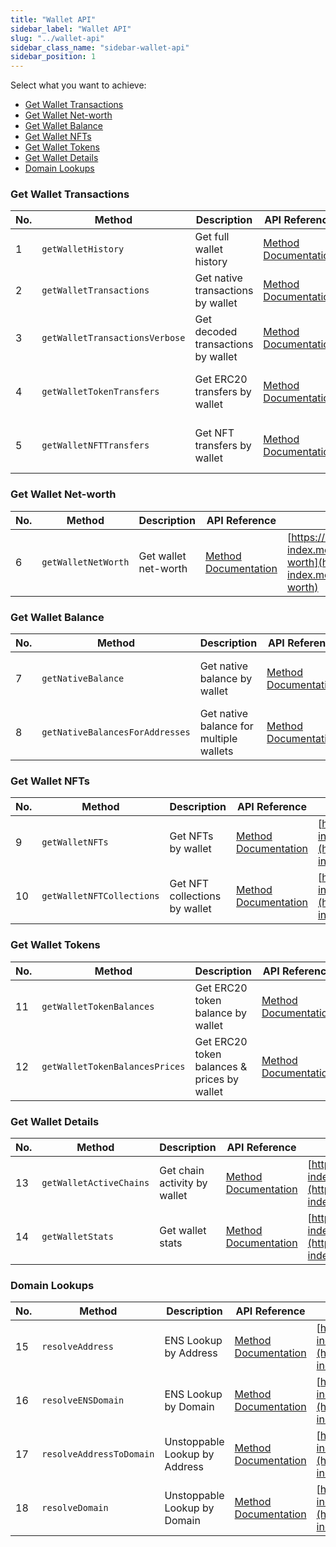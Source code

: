 ```yaml
---
title: "Wallet API"
sidebar_label: "Wallet API"
slug: "../wallet-api"
sidebar_class_name: "sidebar-wallet-api"
sidebar_position: 1
---
```



<ApiBanner />

Select what you want to achieve:

- [Get Wallet Transactions](#get-wallet-transactions)
- [Get Wallet Net-worth](#get-wallet-net-worth)
- [Get Wallet Balance](#get-wallet-balance)
- [Get Wallet NFTs](#get-wallet-nfts)
- [Get Wallet Tokens](#get-wallet-tokens)
- [Get Wallet Details](#get-wallet-details)
- [Domain Lookups](#domain-lookups)

### Get Wallet Transactions

| No. | Method                         | Description                        | API Reference                                                                                      | URL                                                                                                                                |
| --- | ------------------------------ | ---------------------------------- | -------------------------------------------------------------------------------------------------- | ---------------------------------------------------------------------------------------------------------------------------------- |
| 1   | `getWalletHistory`             | Get full wallet history            | [Method Documentation](/web3-data-api/evm/reference/wallet-api/get-wallet-history)                 |                                                                                                                                    |
| 2   | `getWalletTransactions`        | Get native transactions by wallet  | [Method Documentation](/web3-data-api/evm/reference/wallet-api/get-transactions-by-wallet)         | [https://deep-index.moralis.io/api/v2.2/:address](https://deep-index.moralis.io/api/v2.2/:address)                                 |
| 3   | `getWalletTransactionsVerbose` | Get decoded transactions by wallet | [Method Documentation](/web3-data-api/evm/reference/wallet-api/get-decoded-transactions-by-wallet) | [https://deep-index.moralis.io/api/v2.2/:address/verbose](https://deep-index.moralis.io/api/v2.2/:address/verbose)                 |
| 4   | `getWalletTokenTransfers`      | Get ERC20 transfers by wallet      | [Method Documentation](/web3-data-api/evm/reference/wallet-api/get-wallet-token-transfers)         | [https://deep-index.moralis.io/api/v2.2/:address/erc20/transfers](https://deep-index.moralis.io/api/v2.2/:address/erc20/transfers) |
| 5   | `getWalletNFTTransfers`        | Get NFT transfers by wallet        | [Method Documentation](/web3-data-api/evm/reference/wallet-api/get-wallet-nft-transfers)           | [https://deep-index.moralis.io/api/v2.2/:address/nft/transfers](https://deep-index.moralis.io/api/v2.2/:address/nft/transfers)     |

### Get Wallet Net-worth

| No. | Method              | Description          | API Reference                                                                        | URL                                                                                                                                    |
| --- | ------------------- | -------------------- | ------------------------------------------------------------------------------------ | -------------------------------------------------------------------------------------------------------------------------------------- |
| 6   | `getWalletNetWorth` | Get wallet net-worth | [Method Documentation](/web3-data-api/evm/reference/wallet-api/get-wallet-net-worth) | [https://deep-index.moralis.io/api/v2.2/wallets/:address/net-worth](https://deep-index.moralis.io/api/v2.2/wallets/:address/net-worth) |

### Get Wallet Balance

| No. | Method                          | Description                             | API Reference                                                                          | URL                                                                                                                |
| --- | ------------------------------- | --------------------------------------- | -------------------------------------------------------------------------------------- | ------------------------------------------------------------------------------------------------------------------ |
| 7   | `getNativeBalance`              | Get native balance by wallet            | [Method Documentation](/web3-data-api/evm/reference/get-native-balance)                | [https://deep-index.moralis.io/api/v2.2/:address/balance](https://deep-index.moralis.io/api/v2.2/:address/balance) |
| 8   | `getNativeBalancesForAddresses` | Get native balance for multiple wallets | [Method Documentation](/web3-data-api/evm/reference/get-native-balances-for-addresses) | [https://deep-index.moralis.io/api/v2.2/wallets/balances](https://deep-index.moralis.io/api/v2.2/wallets/balances) |

### Get Wallet NFTs

| No. | Method                    | Description                   | API Reference                                                                                 | URL                                                                                                                                |
| --- | ------------------------- | ----------------------------- | --------------------------------------------------------------------------------------------- | ---------------------------------------------------------------------------------------------------------------------------------- |
| 9   | `getWalletNFTs`           | Get NFTs by wallet            | [Method Documentation](/web3-data-api/evm/reference/wallet-api/get-nfts-by-wallet)            | [https://deep-index.moralis.io/api/v2.2/:address/nft](https://deep-index.moralis.io/api/v2.2/:address/nft)                         |
| 10  | `getWalletNFTCollections` | Get NFT collections by wallet | [Method Documentation](/web3-data-api/evm/reference/wallet-api/get-nft-collections-by-wallet) | [https://deep-index.moralis.io/api/v2.2/:address/nft/collections](https://deep-index.moralis.io/api/v2.2/:address/nft/collections) |

### Get Wallet Tokens

| No. | Method                         | Description                                 | API Reference                                                                                   | URL                                                                                                                              |
| --- | ------------------------------ | ------------------------------------------- | ----------------------------------------------------------------------------------------------- | -------------------------------------------------------------------------------------------------------------------------------- |
| 11  | `getWalletTokenBalances`       | Get ERC20 token balance by wallet           | [Method Documentation](/web3-data-api/evm/reference/wallet-api/get-token-balances-by-wallet)    | [https://deep-index.moralis.io/api/v2.2/:address/erc20](https://deep-index.moralis.io/api/v2.2/:address/erc20)                   |
| 12  | `getWalletTokenBalancesPrices` | Get ERC20 token balances & prices by wallet | [Method Documentation](/web3-data-api/evm/reference/wallet-api/get-wallet-token-balances-price) | [https://deep-index.moralis.io/api/v2.2/wallets/:address/tokens](https://deep-index.moralis.io/api/v2.2/wallets/:address/tokens) |

### Get Wallet Details

| No. | Method                  | Description                  | API Reference                                                                                | URL                                                                                                                              |
| --- | ----------------------- | ---------------------------- | -------------------------------------------------------------------------------------------- | -------------------------------------------------------------------------------------------------------------------------------- |
| 13  | `getWalletActiveChains` | Get chain activity by wallet | [Method Documentation](/web3-data-api/evm/reference/wallet-api/get-chain-activity-by-wallet) | [https://deep-index.moralis.io/api/v2.2/wallets/:address/chains](https://deep-index.moralis.io/api/v2.2/wallets/:address/chains) |
| 14  | `getWalletStats`        | Get wallet stats             | [Method Documentation](/web3-data-api/evm/reference/wallet-api/get-wallet-stats)             | [https://deep-index.moralis.io/api/v2.2/wallets/:address/stats](https://deep-index.moralis.io/api/v2.2/wallets/:address/stats)   |

### Domain Lookups

| No. | Method                   | Description                   | API Reference                                                                             | URL                                                                                                                                |
| --- | ------------------------ | ----------------------------- | ----------------------------------------------------------------------------------------- | ---------------------------------------------------------------------------------------------------------------------------------- |
| 15  | `resolveAddress`         | ENS Lookup by Address         | [Method Documentation](/web3-data-api/evm/reference/wallet-api/resolve-address)           | [https://deep-index.moralis.io/api/v2.2/resolve/:address/reverse](https://deep-index.moralis.io/api/v2.2/resolve/:address/reverse) |
| 16  | `resolveENSDomain`       | ENS Lookup by Domain          | [Method Documentation](/web3-data-api/evm/reference/wallet-api/resolve-ens-domain)        | [https://deep-index.moralis.io/api/v2.2/resolve/ens/:domain](https://deep-index.moralis.io/api/v2.2/resolve/ens/:domain)           |
| 17  | `resolveAddressToDomain` | Unstoppable Lookup by Address | [Method Documentation](/web3-data-api/evm/reference/wallet-api/resolve-address-to-domain) | [https://deep-index.moralis.io/api/v2.2/resolve/:address/domain](https://deep-index.moralis.io/api/v2.2/resolve/:address/domain)   |
| 18  | `resolveDomain`          | Unstoppable Lookup by Domain  | [Method Documentation](/web3-data-api/evm/reference/wallet-api/resolve-domain)            | [https://deep-index.moralis.io/api/v2.2/resolve/:domain](https://deep-index.moralis.io/api/v2.2/resolve/:domain)                   |
